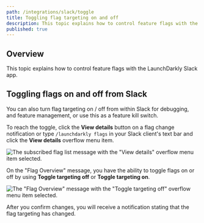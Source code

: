 ```yaml
---
path: /integrations/slack/toggle
title: Toggling flag targeting on and off
description: This topic explains how to control feature flags with the LaunchDarkly Slack app.
published: true
---
```


## Overview

This topic explains how to control feature flags with the LaunchDarkly Slack app.

## Toggling flags on and off from Slack

You can also turn flag targeting on / off from within Slack for debugging, and feature management, or use this as a feature kill switch.

To reach the toggle, click the **View details** button on a flag change notification or type `/launchdarkly flags` in your Slack client's text bar and click the **View details** overflow menu item.

![The subscribed flag list message with the "View details" overflow menu item selected.](slack-view-details.png)

On the "Flag Overview" message, you have the ability to toggle flags on or off by using **Toggle targeting off** or **Toggle targeting on**.

![The "Flag Overview" message with the "Toggle targeting off" overflow menu item selected.](slack-toggle-targeting-off.png)

After you confirm changes, you will receive a notification stating that the flag targeting has changed.
